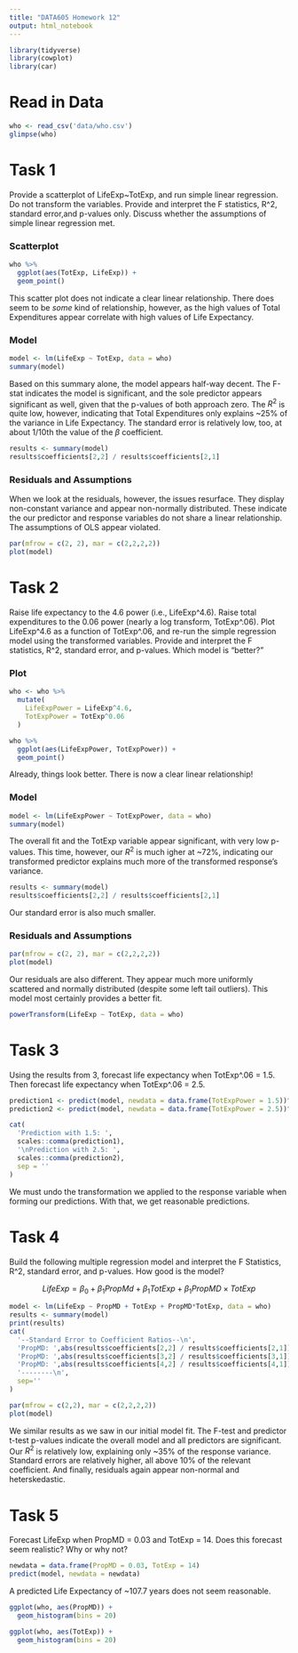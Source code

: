 ```yaml
---
title: "DATA605 Homework 12"
output: html_notebook
---
```


```r
library(tidyverse)
library(cowplot)
library(car)
```

# Read in Data

```r
who <- read_csv('data/who.csv')
glimpse(who)
```

# Task 1

Provide a scatterplot of LifeExp~TotExp, and run simple linear regression. Do not transform the  variables. Provide and interpret the F statistics, R^2, standard error,and p-values only. Discuss whether the assumptions of simple linear regression met.

### Scatterplot

```r
who %>%
  ggplot(aes(TotExp, LifeExp)) +
  geom_point()
```

This scatter plot does not indicate a clear linear relationship. There does seem to be *some* kind of relationship, however, as the high values of Total Expenditures appear correlate with high values of Life Expectancy.

### Model

```r
model <- lm(LifeExp ~ TotExp, data = who)
summary(model)
```

Based on this summary alone, the model appears half-way decent. The F-stat indicates the model is significant, and the sole predictor appears significant as well, given that the p-values of both approach zero. The $R^2$ is quite low, however, indicating that Total Expenditures only explains ~25% of the variance in Life Expectancy. The standard error is relatively low, too, at about 1/10th the value of the $\beta$ coefficient.

```r
results <- summary(model)
results$coefficients[2,2] / results$coefficients[2,1]
```

### Residuals and Assumptions

When we look at the residuals, however, the issues resurface. They display non-constant variance and appear non-normally distributed. These indicate the our predictor and response variables do not share a linear relationship. The assumptions of OLS appear violated.

```r
par(mfrow = c(2, 2), mar = c(2,2,2,2))
plot(model)
```

# Task 2

Raise life expectancy to the 4.6 power (i.e., LifeExp^4.6). Raise total expenditures to the 0.06 power (nearly a log transform, TotExp^.06). Plot LifeExp^4.6 as a function of TotExp^.06, and re-run the simple regression model using the transformed variables. Provide and interpret the F statistics, R^2, standard error, and p-values. Which model is "better?"

### Plot

```r
who <- who %>%
  mutate(
    LifeExpPower = LifeExp^4.6,
    TotExpPower = TotExp^0.06
  )

who %>%
  ggplot(aes(LifeExpPower, TotExpPower)) +
  geom_point()
```

Already, things look better. There is now a clear linear relationship!

### Model

```r
model <- lm(LifeExpPower ~ TotExpPower, data = who)
summary(model)
```

The overall fit and the TotExp variable appear significant, with very low p-values. This time, however, our $R^2$ is much igher at ~72%, indicating our transformed predictor explains much more of the transformed response's variance. 

```r
results <- summary(model)
results$coefficients[2,2] / results$coefficients[2,1]
```

Our standard error is also much smaller.

### Residuals and Assumptions

```r
par(mfrow = c(2, 2), mar = c(2,2,2,2))
plot(model)
```

Our residuals are also different. They appear much more uniformly scattered and normally distributed (despite some left tail outliers). This model most certainly provides a better fit.

```r
powerTransform(LifeExp ~ TotExp, data = who)
```
# Task 3

Using the results from 3, forecast life expectancy when TotExp^.06 = 1.5. Then forecast life 
expectancy when TotExp^.06 = 2.5.

```r
prediction1 <- predict(model, newdata = data.frame(TotExpPower = 1.5))^(1/4.6)
prediction2 <- predict(model, newdata = data.frame(TotExpPower = 2.5))^(1/4.6)

cat(
  'Prediction with 1.5: ',
  scales::comma(prediction1),
  '\nPrediction with 2.5: ',
  scales::comma(prediction2),
  sep = ''
)
```

We must undo the transformation we applied to the response variable when forming our predictions. With that, we get reasonable predictions.

# Task 4

Build the following multiple regression model and interpret the F Statistics, R^2, standard error, 
and p-values. How good is the model?

$$LifeExp =\beta_0 + \beta_1 PropMd + \beta_1 TotExp + \beta_1 PropMD \times TotExp$$

```r
model <- lm(LifeExp ~ PropMD + TotExp + PropMD*TotExp, data = who)
results <- summary(model)
print(results)
cat(
  '--Standard Error to Coefficient Ratios--\n',
  'PropMD: ',abs(results$coefficients[2,2] / results$coefficients[2,1]),'\n',
  'PropMD: ',abs(results$coefficients[3,2] / results$coefficients[3,1]),'\n',
  'PropMD: ',abs(results$coefficients[4,2] / results$coefficients[4,1]),'\n',
  '--------\n', 
  sep=''
)

par(mfrow = c(2,2), mar = c(2,2,2,2))
plot(model)
```

We similar results as we saw in our initial model fit. The F-test and predictor t-test p-values indicate the overall model and all predictors are significant. Our $R^2$ is relatively low, explaining only ~35% of the response variance. Standard errors are relatively higher, all above 10% of the relevant coefficient. And finally, residuals again appear non-normal and heterskedastic.

# Task 5

Forecast LifeExp when PropMD = 0.03 and TotExp = 14. Does this forecast seem realistic? Why or why not?

```r
newdata = data.frame(PropMD = 0.03, TotExp = 14)
predict(model, newdata = newdata)
```

A predicted Life Expectancy of ~107.7 years does not seem reasonable.

```r
ggplot(who, aes(PropMD)) +
  geom_histogram(bins = 20)

ggplot(who, aes(TotExp)) +
  geom_histogram(bins = 20)
```

